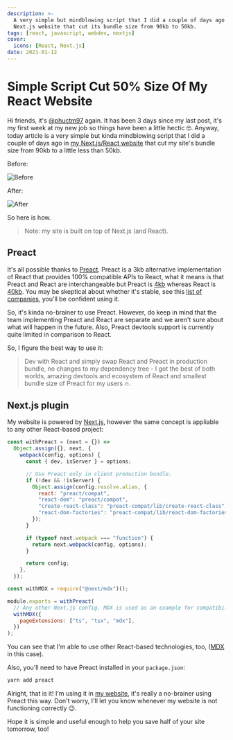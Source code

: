 ```yaml
---
description: >-
  A very simple but mindblowing script that I did a couple of days ago in my
  Next.js website that cut its bundle size from 90kb to 50kb.
tags: [react, javascript, webdev, nextjs]
cover:
  icons: [React, Next.js]
date: 2021-01-12
---
```


# Simple Script Cut 50% Size Of My React Website

Hi friends, it's [@phuctm97] again. It has been 3 days since my last post, it's
my first week at my new job so things have been a little hectic 🤓. Anyway,
today article is a very simple but kinda mindblowing script that I did a couple
of days ago in [my Next.js/React website][my website] that cut my site's bundle
size from 90kb to a little less than 50kb.

Before:

![Before][screenshot before]

After:

![After][screenshot after]

So here is how.

> Note: my site is built on top of Next.js (and React).

## Preact

It's all possible thanks to [Preact]. Preact is a 3kb alternative implementation
of React that provides 100% compatible APIs to React, what it means is that
Preact and React are interchangeable but Preact is
[4kb](https://bundlephobia.com/result?p=preact@10.5.9) whereas React is
[40kb](https://bundlephobia.com/result?p=react-dom@17.0.1). You may be skeptical
about whether it's stable, see this
[list of companies](https://preactjs.com/about/we-are-using), you'll be
confident using it.

So, it's kinda no-brainer to use Preact. However, do keep in mind that the team
implementing Preact and React are separate and we aren't sure about what will
happen in the future. Also, Preact devtools support is currently quite limited
in comparison to React.

So, I figure the best way to use it:

> Dev with React and simply swap React and Preact in production bundle, no
> changes to my dependency tree - I got the best of both worlds, amazing
> devtools and ecosystem of React and smallest bundle size of Preact for my
> users 🔥.

## Next.js plugin

My website is powered by [Next.js], however the same concept is appliable to any
other React-based project:

```js
const withPreact = (next = {}) =>
  Object.assign({}, next, {
    webpack(config, options) {
      const { dev, isServer } = options;

      // Use Preact only in client production bundle.
      if (!dev && !isServer) {
        Object.assign(config.resolve.alias, {
          react: "preact/compat",
          "react-dom": "preact/compat",
          "create-react-class": "preact-compat/lib/create-react-class",
          "react-dom-factories": "preact-compat/lib/react-dom-factories",
        });
      }

      if (typeof next.webpack === "function") {
        return next.webpack(config, options);
      }

      return config;
    },
  });

const withMDX = require("@next/mdx")();

module.exports = withPreact(
  // Any other Next.js config. MDX is used as an example for compatibility here.
  withMDX({
    pageExtensions: ["ts", "tsx", "mdx"],
  })
);
```

You can see that I'm able to use other React-based technologies, too, ([MDX] in
this case).

Also, you'll need to have Preact installed in your `package.json`:

```bash
yarn add preact
```

Alright, that is it! I'm using it in [my website], it's really a no-brainer
using Preact this way. Don't worry, I'll let you know whenever my website is not
functioning correctly 😉.

Hope it is simple and useful enough to help you save half of your site tomorrow,
too!

[@phuctm97]: https://twitter.com/phuctm97
[my website]: /
[preact]: https://preactjs.com
[mdx]: https://mdxjs.com
[next.js]: https://nextjs.org
[screenshot before]:
  /static/blog/simple-script-cut-half-my-react-app-size/screenshot1.png
[screenshot after]:
  /static/blog/simple-script-cut-half-my-react-app-size/screenshot2.png
